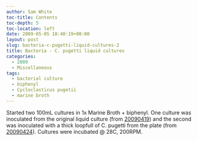 ```yaml
---
author: Sam White
toc-title: Contents
toc-depth: 5
toc-location: left
date: 2009-05-05 18:40:19+00:00
layout: post
slug: bacteria-c-pugetti-liquid-cultures-2
title: Bacteria - C. pugetti liquid cultures
categories:
  - 2009
  - Miscellaneous
tags:
  - bacterial culture
  - biphenyl
  - Cycloclasticus pugetii
  - marine broth
---
```


Started two 100mL cultures in 1x Marine Broth + biphenyl. One culture was inoculated from the original liquid culture (from [20090419](/Sam%27s+Working+Notebook+Jan-May+2009#sjw20090419)) and the second was inoculated with a thick loopfull of C. pugetti from the plate (from [20090424](/Sam%27s+Working+Notebook+Jan-May+2009#sjw20090424)). Cultures were incubated @ 28C, 200RPM.
